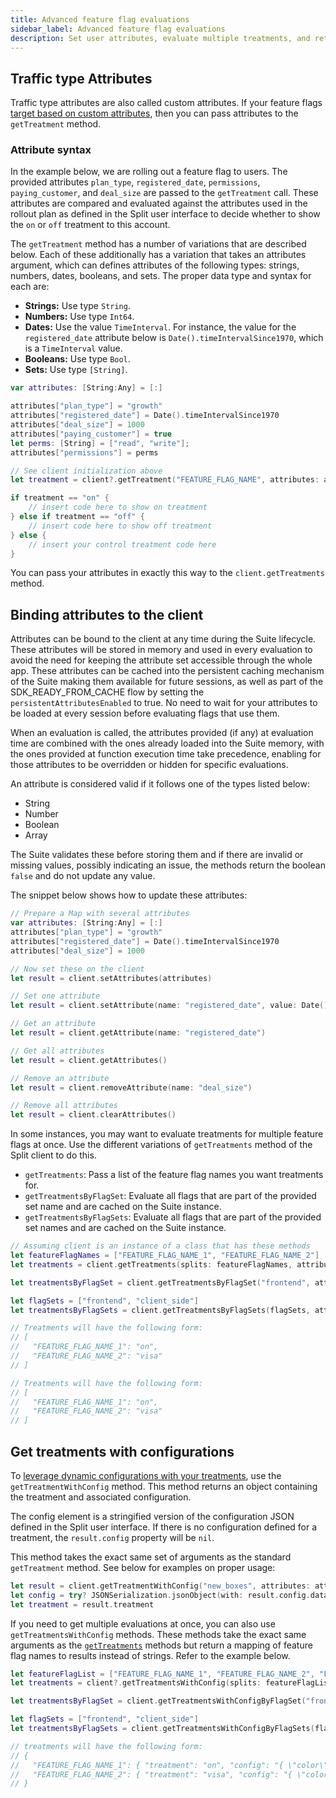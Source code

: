 ```yaml
---
title: Advanced feature flag evaluations
sidebar_label: Advanced feature flag evaluations
description: Set user attributes, evaluate multiple treatments, and retrieve treatment config data.
---
```


## Traffic type Attributes

Traffic type attributes are also called custom attributes. If your feature flags [target based on custom attributes](https://help.split.io/hc/en-us/articles/360020793231-Target-with-custom-attributes), then you can pass attributes to the `getTreatment` method.

### Attribute syntax

In the example below, we are rolling out a feature flag to users. The provided attributes `plan_type`, `registered_date`, `permissions`, `paying_customer`, and `deal_size` are passed to the `getTreatment` call. These attributes are compared and evaluated against the attributes used in the rollout plan as defined in the Split user interface to decide whether to show the `on` or `off` treatment to this account.

The `getTreatment` method has a number of variations that are described below. Each of these additionally has a variation that takes an attributes argument, which can defines attributes of the following types: strings, numbers, dates, booleans, and sets. The proper data type and syntax for each are:

* **Strings:** Use type `String`.
* **Numbers:** Use type `Int64`.
* **Dates:** Use the value `TimeInterval`. For instance, the value for the `registered_date` attribute below is `Date().timeIntervalSince1970`, which is a `TimeInterval` value.
* **Booleans:** Use type `Bool`.
* **Sets:** Use type `[String]`.

```swift title="Swift"
var attributes: [String:Any] = [:]

attributes["plan_type"] = "growth"
attributes["registered_date"] = Date().timeIntervalSince1970
attributes["deal_size"] = 1000
attributes["paying_customer"] = true
let perms: [String] = ["read", "write"];
attributes["permissions"] = perms

// See client initialization above
let treatment = client?.getTreatment("FEATURE_FLAG_NAME", attributes: attributes)

if treatment == "on" {
    // insert code here to show on treatment
} else if treatment == "off" {
    // insert code here to show off treatment
} else {
    // insert your control treatment code here
}
```

You can pass your attributes in exactly this way to the `client.getTreatments` method.

## Binding attributes to the client

Attributes can be bound to the client at any time during the Suite lifecycle. These attributes will be stored in memory and used in every evaluation to avoid the need for keeping the attribute set accessible through the whole app. These attributes can be cached into the persistent caching mechanism of the Suite making them available for future sessions, as well as part of the SDK_READY_FROM_CACHE flow by setting the `persistentAttributesEnabled` to true. No need to wait for your attributes to be loaded at every session before evaluating flags that use them. 

When an evaluation is called, the attributes provided (if any) at evaluation time are combined with the ones already loaded into the Suite memory, with the ones provided at function execution time take precedence, enabling for those attributes to be overridden or hidden for specific evaluations. 

An attribute is considered valid if it follows one of the types listed below:
- String
- Number
- Boolean
- Array

The Suite validates these before storing them and if there are invalid or missing values, possibly indicating an issue, the methods return the boolean `false` and do not update any value.

The snippet below shows how to update these attributes:

```swift title="Swift"
// Prepare a Map with several attributes
var attributes: [String:Any] = [:]
attributes["plan_type"] = "growth"
attributes["registered_date"] = Date().timeIntervalSince1970
attributes["deal_size"] = 1000

// Now set these on the client
let result = client.setAttributes(attributes)

// Set one attribute
let result = client.setAttribute(name: "registered_date", value: Date().timeIntervalSince1970)

// Get an attribute
let result = client.getAttribute(name: "registered_date")

// Get all attributes
let result = client.getAttributes()

// Remove an attribute
let result = client.removeAttribute(name: "deal_size")

// Remove all attributes
let result = client.clearAttributes()
```

In some instances, you may want to evaluate treatments for multiple feature flags at once. Use the different variations of `getTreatments` method of the Split client to do this.
* `getTreatments`: Pass a list of the feature flag names you want treatments for.
* `getTreatmentsByFlagSet`: Evaluate all flags that are part of the provided set name and are cached on the Suite instance.
* `getTreatmentsByFlagSets`: Evaluate all flags that are part of the provided set names and are cached on the Suite instance.

```swift title="Swift"
// Assuming client is an instance of a class that has these methods
let featureFlagNames = ["FEATURE_FLAG_NAME_1", "FEATURE_FLAG_NAME_2"]
let treatments = client.getTreatments(splits: featureFlagNames, attributes: nil)

let treatmentsByFlagSet = client.getTreatmentsByFlagSet("frontend", attributes: nil)

let flagSets = ["frontend", "client_side"]
let treatmentsByFlagSets = client.getTreatmentsByFlagSets(flagSets, attributes: nil)

// Treatments will have the following form:
// [
//   "FEATURE_FLAG_NAME_1": "on",
//   "FEATURE_FLAG_NAME_2": "visa"
// ]

// Treatments will have the following form:
// [
//   "FEATURE_FLAG_NAME_1": "on",
//   "FEATURE_FLAG_NAME_2": "visa"
// ]
```

## Get treatments with configurations

To [leverage dynamic configurations with your treatments](https://help.split.io/hc/en-us/articles/360026943552), use the `getTreatmentWithConfig` method. This method returns an object containing the treatment and associated configuration.

The config element is a stringified version of the configuration JSON defined in the Split user interface. If there is no configuration defined for a treatment, the `result.config` property will be `nil`.

This method takes the exact same set of arguments as the standard `getTreatment` method. See below for examples on proper usage:

```swift title="Swift"
let result = client.getTreatmentWithConfig("new_boxes", attributes: attributes)
let config = try? JSONSerialization.jsonObject(with: result.config.data(using: .utf8)!, options: []) as? [String: Any]
let treatment = result.treatment
```

If you need to get multiple evaluations at once, you can also use `getTreatmentsWithConfig` methods. These methods take the exact same arguments as the [`getTreatments`](#multiple-evaluations-at-once) methods but return a mapping of feature flag names to results instead of strings. Refer to the example below.

```swift title="Swift"
let featureFlagList = ["FEATURE_FLAG_NAME_1", "FEATURE_FLAG_NAME_2", "FEATURE_FLAG_NAME_3"]
let treatments = client?.getTreatmentsWithConfig(splits: featureFlagList, attributes: nil)

let treatmentsByFlagSet = client.getTreatmentsWithConfigByFlagSet("frontend", attributes: nil)

let flagSets = ["frontend", "client_side"]
let treatmentsByFlagSets = client.getTreatmentsWithConfigByFlagSets(flagSets, attributes: nil)

// treatments will have the following form:
// {
//   "FEATURE_FLAG_NAME_1": { "treatment": "on", "config": "{ \"color\":\"red\" }"},
//   "FEATURE_FLAG_NAME_2": { "treatment": "visa", "config": "{ \"color\":\"red\" }"}
// }
```